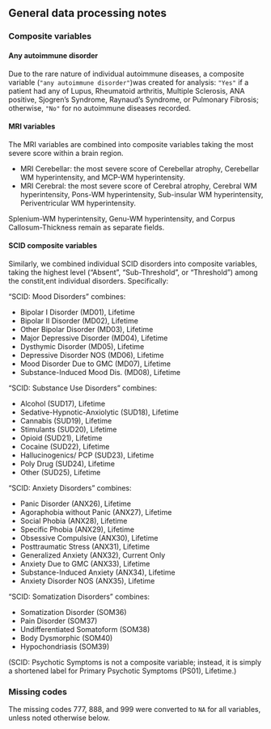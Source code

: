 
## General data processing notes {.appendix}

### Composite variables {#sec-composites .appendix}

#### Any autoimmune disorder {.appendix}

Due to the rare nature of individual autoimmune diseases, a composite 
variable (`"any autoimmune disorder"`)was created for analysis: `"Yes"` if a patient had any of Lupus, Rheumatoid arthritis, 
Multiple Sclerosis, ANA positive, Sjogren's Syndrome, Raynaud's Syndrome, 
or Pulmonary Fibrosis; otherwise, `"No"` for no autoimmune diseases recorded.

#### MRI variables  

The MRI variables are combined into composite variables taking the most severe score within a brain region.  

-   MRI Cerebellar: the most severe score of Cerebellar atrophy, Cerebellar WM hyperintensity, and MCP-WM hyperintensity.  
-   MRI Cerebral: the most severe score of Cerebral atrophy, Cerebral WM hyperintensity, Pons-WM hyperintensity, Sub-insular WM hyperintensity, Periventricular WM hyperintensity.  


Splenium-WM hyperintensity, Genu-WM hyperintensity, and Corpus Callosum-Thickness remain as separate fields.  


#### SCID composite variables

Similarly, we combined individual SCID disorders into composite variables,
taking the highest level ("Absent", "Sub-Threshold", or "Threshold") 
among the constit,ent individual disorders.
Specifically:

"SCID: Mood Disorders" combines:

- Bipolar I Disorder (MD01), Lifetime
- Bipolar II Disorder (MD02), Lifetime
- Other Bipolar Disorder (MD03), Lifetime
- Major Depressive Disorder (MD04), Lifetime
- Dysthymic Disorder (MD05), Lifetime
- Depressive Disorder NOS (MD06), Lifetime
- Mood Disorder Due to GMC (MD07), Lifetime
- Substance-Induced Mood Dis. (MD08), Lifetime

"SCID: Substance Use Disorders" combines:

- Alcohol (SUD17), Lifetime
- Sedative-Hypnotic-Anxiolytic (SUD18), Lifetime
- Cannabis (SUD19), Lifetime
- Stimulants (SUD20), Lifetime
- Opioid (SUD21), Lifetime
- Cocaine (SUD22), Lifetime
- Hallucinogenics/ PCP (SUD23), Lifetime
- Poly Drug (SUD24), Lifetime
- Other (SUD25), Lifetime

"SCID: Anxiety Disorders" combines:

- Panic Disorder (ANX26), Lifetime
- Agoraphobia without Panic (ANX27), Lifetime
- Social Phobia (ANX28), Lifetime
- Specific Phobia (ANX29), Lifetime
- Obsessive Compulsive (ANX30), Lifetime
- Posttraumatic Stress (ANX31), Lifetime
- Generalized Anxiety (ANX32), Current Only
- Anxiety Due to GMC (ANX33), Lifetime
- Substance-Induced Anxiety (ANX34), Lifetime
- Anxiety Disorder NOS (ANX35), Lifetime

"SCID: Somatization Disorders" combines:

- Somatization Disorder (SOM36)
- Pain Disorder (SOM37)
- Undifferentiated Somatoform (SOM38)
- Body Dysmorphic (SOM40)
- Hypochondriasis (SOM39)

(SCID: Psychotic Symptoms is not a composite variable; instead, it is simply a shortened label for Primary Psychotic Symptoms (PS01), Lifetime.)

<!-- "any autoimmune disorder" includes: -->
<!--     -   "Lupus", -->
<!--     -   "Rheumatoid arthritis", -->
<!--     -   "Multiple Sclerosis: Workup", -->
<!--     -   "ANA positive", -->
<!--     -   "Sjogrens Syndrome", -->
<!--     -   "Raynauds Syndrome", -->
<!--     -   "Pulmonary Fibrosis" -->

<!-- "Any tremor (excluding head)" includes: -->
<!--     -   "Intention tremor", -->
<!--     -   "Resting tremor", -->
<!--     -   "Postural tremor", -->
<!--     -   "Intermittent tremor" -->

<!-- "Any cancer" includes: -->
<!--     -   "Thyroid Cancer", -->
<!--     -   "Skin Cancer", -->
<!--     -   "Melanoma", -->
<!--     -   "Prostate Cancer", -->
<!--     -   "Other Cancer" -->

### Missing codes {.appendix}

The missing codes 777, 888, and 999 were converted to `NA` for all variables, unless noted otherwise below.
